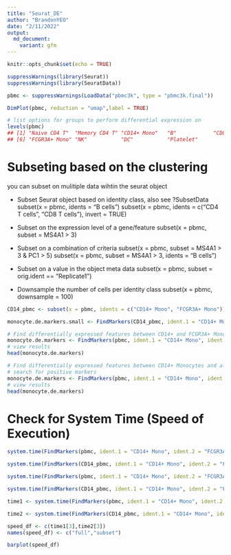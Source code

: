 ```yaml
---
title: "Seurat_DE"
author: "BrandonYEO"
date: "2/11/2022"
output: 
  md_document:
    variant: gfm
---
```


```r
knitr::opts_chunk$set(echo = TRUE)
```

```r
suppressWarnings(library(Seurat))
suppressWarnings(library(SeuratData))
```

```r
pbmc <- suppressWarnings(LoadData("pbmc3k", type = "pbmc3k.final"))

DimPlot(pbmc, reduction = "umap",label = TRUE)
```

```r
# list options for groups to perform differential expression on
levels(pbmc)
## [1] "Naive CD4 T"  "Memory CD4 T" "CD14+ Mono"   "B"            "CD8 T"       
## [6] "FCGR3A+ Mono" "NK"           "DC"           "Platelet"
```




#  Subseting based on the clustering

you can subset on mulitiple data wihtin the seurat object

*  Subset Seurat object based on identity class, also see ?SubsetData
subset(x = pbmc, idents = "B cells")
subset(x = pbmc, idents = c("CD4 T cells", "CD8 T cells"), invert = TRUE)

*  Subset on the expression level of a gene/feature
subset(x = pbmc, subset = MS4A1 > 3)

*  Subset on a combination of criteria
subset(x = pbmc, subset = MS4A1 > 3 & PC1 > 5)
subset(x = pbmc, subset = MS4A1 > 3, idents = "B cells")

*  Subset on a value in the object meta data
subset(x = pbmc, subset = orig.ident == "Replicate1")

*  Downsample the number of cells per identity class
subset(x = pbmc, downsample = 100)

```r
CD14_pbmc <- subset(x = pbmc, idents = c("CD14+ Mono", "FCGR3A+ Mono"))

monocyte.de.markers.small <- FindMarkers(CD14_pbmc, ident.1 = "CD14+ Mono", ident.2 = "FCGR3A+ Mono")
```
```r
# Find differentially expressed features between CD14+ and FCGR3A+ Monocytes
monocyte.de.markers <- FindMarkers(pbmc, ident.1 = "CD14+ Mono", ident.2 = "FCGR3A+ Mono")
# view results
head(monocyte.de.markers)
```

```r
# Find differentially expressed features between CD14+ Monocytes and all other cells, only
# search for positive markers
monocyte.de.markers <- FindMarkers(pbmc, ident.1 = "CD14+ Mono", ident.2 = NULL, only.pos = TRUE)
# view results
head(monocyte.de.markers)
```

# Check for System Time (Speed of Execution)

```r
system.time(FindMarkers(pbmc, ident.1 = "CD14+ Mono", ident.2 = "FCGR3A+ Mono", max.cells.per.ident = 500))

system.time(FindMarkers(CD14_pbmc, ident.1 = "CD14+ Mono", ident.2 = "FCGR3A+ Mono", max.cells.per.ident = 500))
```
```r
system.time(FindMarkers(pbmc, ident.1 = "CD14+ Mono", ident.2 = "FCGR3A+ Mono", test.use = "DESeq2", max.cells.per.ident = 500))

system.time(FindMarkers(CD14_pbmc, ident.1 = "CD14+ Mono", ident.2 = "FCGR3A+ Mono", test.use = "DESeq2", max.cells.per.ident = 500))
```
```r
time1 <- system.time(FindMarkers(pbmc, ident.1 = "CD14+ Mono", ident.2 = "FCGR3A+ Mono", test.use = "DESeq2", max.cells.per.ident = 500))

time2 <- system.time(FindMarkers(CD14_pbmc, ident.1 = "CD14+ Mono", ident.2 = "FCGR3A+ Mono", test.use = "DESeq2", max.cells.per.ident = 500))
```

```r
speed_df <- c(time1[3],time2[3])
names(speed_df) <- c("full","subset")

barplot(speed_df)
```

